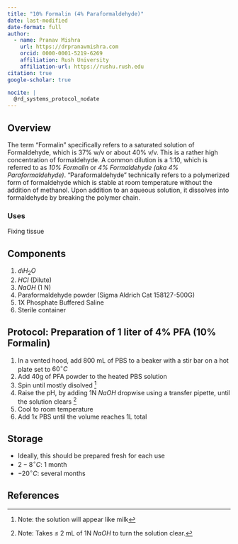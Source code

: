 ```yaml
---
title: "10% Formalin (4% Paraformaldehyde)"
date: last-modified
date-format: full
author:
  - name: Pranav Mishra
    url: https://drpranavmishra.com
    orcid: 0000-0001-5219-6269 
    affiliation: Rush University
    affiliation-url: https://rushu.rush.edu 
citation: true
google-scholar: true

nocite: |
  @rd_systems_protocol_nodate
---
```

## Overview

The term "Formalin" specifically refers to a saturated solution of Formaldehyde, which is 37% w/v or about 40% v/v. This is a rather high concentration of formaldehyde. A common dilution is a 1:10, which is referred to as *10% Formalin* or *4% Formaldehyde (aka 4% Paraformaldehyde)*. "Paraformaldehyde" technically refers to a polymerized form of formaldehyde which is stable at room temperature without the addition of methanol. Upon addition to an aqueous solution, it dissolves into formaldehyde by breaking the polymer chain.

### Uses
Fixing tissue

## Components
1. $diH_2O$
2. $HCl$ (Dilute)
3. $NaOH$  (1 N)
4. Paraformaldehyde powder (Sigma Aldrich Cat 158127-500G)
5. 1X Phosphate Buffered Saline
6. Sterile container


## Protocol: Preparation of 1 liter of 4% PFA (10% Formalin)
1. In a vented hood, add 800 mL of PBS to a beaker with a stir bar on a hot plate set to $60 ^\circ C$
2. Add 40g of PFA powder to the heated PBS solution
3. Spin until mostly disolved ^[Note: the solution will appear like milk]
4. Raise the pH, by adding 1N $NaOH$ dropwise using a transfer pipette, until the solution clears ^[Note: Takes $\le$ 2 mL of 1N $NaOH$ to turn the solution clear.]
5. Cool to room temperature
6. Add 1x PBS until the volume reaches 1L total


## Storage
- Ideally, this should be prepared fresh for each use
- $2-8 ^\circ C$: 1 month
- $-20 ^\circ C$: several months


## References

::: {#refs}
:::